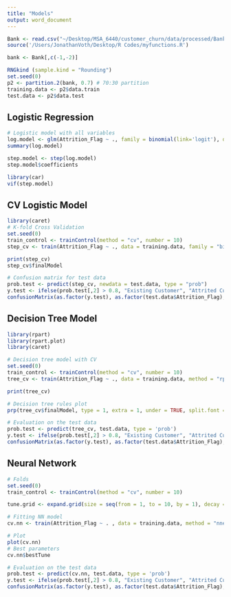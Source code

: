 ```yaml
---
title: "Models"
output: word_document
---
```


```r
Bank <- read.csv("~/Desktop/MSA_6440/customer_churn/data/processed/BankChurners_filtered.csv")
source('/Users/JonathanVoth/Desktop/R Codes/myfunctions.R')

bank <- Bank[,c(-1,-2)]

RNGkind (sample.kind = "Rounding") 
set.seed(0)
p2 <- partition.2(bank, 0.7) # 70:30 partition
training.data <- p2$data.train
test.data <- p2$data.test
```

## Logistic Regression
```r
# Logistic model with all variables
log.model <- glm(Attrition_Flag ~ ., family = binomial(link='logit'), data = training.data)
summary(log.model)

step.model <- step(log.model)
step.model$coefficients

library(car)
vif(step.model)
```

## CV Logistic Model
```r
library(caret)
# K-fold Cross Validation
set.seed(0)
train_control <- trainControl(method = "cv", number = 10) 
step_cv <- train(Attrition_Flag ~ ., data = training.data, family = "binomial", method = "glmStepAIC", trControl = train_control)

print(step_cv)
step_cv$finalModel

# Confusion matrix for test data
prob.test <- predict(step_cv, newdata = test.data, type = "prob")
y.test <- ifelse(prob.test[,2] > 0.8, "Existing Customer", "Attrited Customer")
confusionMatrix(as.factor(y.test), as.factor(test.data$Attrition_Flag), positive = "Existing Customer")
```

## Decision Tree Model
```r
library(rpart)
library(rpart.plot)
library(caret)

# Decision tree model with CV
set.seed(0)
train_control <- trainControl(method = "cv", number = 10) 
tree_cv <- train(Attrition_Flag ~ ., data = training.data, method = "rpart", trControl = train_control, tuneGrid = data.frame(cp = seq(0, 0.01, 0.001)), metric = "Kappa", control = rpart.control(minsplit = 150, minbucket = 100))

print(tree_cv)

# Decision tree rules plot
prp(tree_cv$finalModel, type = 1, extra = 1, under = TRUE, split.font = 2, varlen = -10)

# Evaluation on the test data
prob.test <- predict(tree_cv, test.data, type = 'prob')
y.test <- ifelse(prob.test[,2] > 0.8, "Existing Customer", "Attrited Customer")
confusionMatrix(as.factor(y.test), as.factor(test.data$Attrition_Flag), positive = 'Existing Customer')
```

## Neural Network
```r
# Folds
set.seed(0)
train_control <- trainControl(method = "cv", number = 10)

tune.grid <- expand.grid(size = seq(from = 1, to = 10, by = 1), decay = seq(from = 0.1, to = 0.5, by = 0.1))

# Fitting NN model
cv.nn <- train(Attrition_Flag ~ . , data = training.data, method = "nnet", preProc = c("center", "scale"), trControl = train_control, tuneGrid = tune.grid, metric = "Kappa")

# Plot
plot(cv.nn)
# Best parameters
cv.nn$bestTune

# Evaluation on the test data
prob.test <- predict(cv.nn, test.data, type = 'prob')
y.test <- ifelse(prob.test[,2] > 0.8, "Existing Customer", "Attrited Customer")
confusionMatrix(as.factor(y.test), as.factor(test.data$Attrition_Flag), positive = 'Existing Customer')
```
